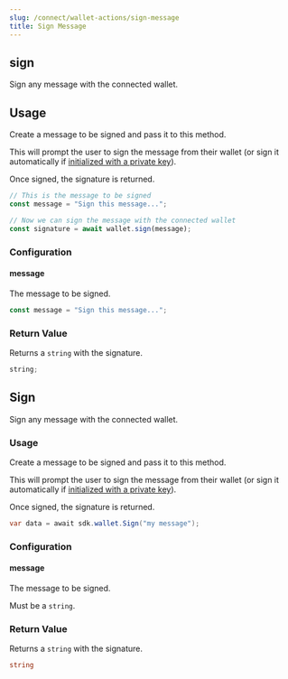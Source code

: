 ```yaml
---
slug: /connect/wallet-actions/sign-message
title: Sign Message
---
```



<Tabs>
  <TabItem value="typescript" label="TypeScript">
    <div>

## sign

Sign any message with the connected wallet.

## Usage

Create a message to be signed and pass it to this method.

This will prompt the user to sign the message from their wallet (or sign it automatically if [initialized with a private key](/typescript/sdk.thirdwebsdk.fromprivatekey)).

Once signed, the signature is returned.

```javascript
// This is the message to be signed
const message = "Sign this message...";

// Now we can sign the message with the connected wallet
const signature = await wallet.sign(message);
```

### Configuration

#### message

The message to be signed.

```javascript
const message = "Sign this message...";
```

### Return Value

Returns a `string` with the signature.

```typescript
string;
```

</div>
  </TabItem>
  <TabItem value="unity" label="Unity">
    <div>

## Sign

Sign any message with the connected wallet.

### Usage

Create a message to be signed and pass it to this method.

This will prompt the user to sign the message from their wallet (or sign it automatically if [initialized with a private key](/typescript/sdk.thirdwebsdk.fromprivatekey)).

Once signed, the signature is returned.

```csharp
var data = await sdk.wallet.Sign("my message");
```

### Configuration

#### message

The message to be signed.

Must be a `string`.

### Return Value

Returns a `string` with the signature.

```csharp
string
```

</div>
  </TabItem>
</Tabs>
